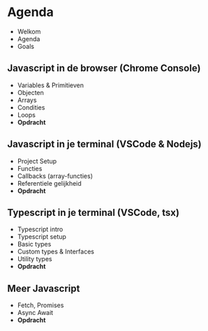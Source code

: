 # Agenda

- Welkom
- Agenda
- Goals

## Javascript in de browser (Chrome Console)

- Variables & Primitieven
- Objecten
- Arrays
- Condities
- Loops
- **Opdracht**

## Javascript in je terminal (VSCode & Nodejs)

- Project Setup
- Functies
- Callbacks (array-functies)
- Referentiele gelijkheid
- **Opdracht**

## Typescript in je terminal (VSCode, tsx)

- Typescript intro
- Typescript setup
- Basic types
- Custom types & Interfaces
- Utility types
- **Opdracht**

## Meer Javascript

- Fetch, Promises
- Async Await
- **Opdracht**
